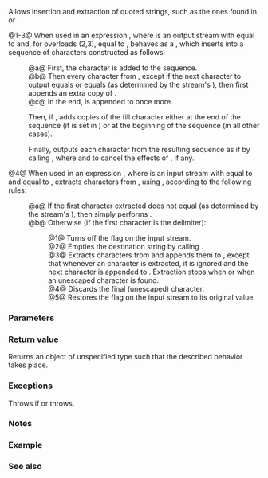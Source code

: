 {{cpp/title|quoted}}
{{cpp/io/manip/navbar}}
{{dcl begin}}
{{dcl header|iomanip}}
{{dcl item|since=c++14|num=1|1=
template&lt; class CharT &gt;
/*unspecified*/ quoted( const CharT* s,
                        CharT delim = CharT('"'), CharT escape = CharT('\\') );
}}
{{dcl item|since=c++14|num=2|1=
template&lt; class CharT, class Traits, class Allocator &gt;
/*unspecified*/ quoted( const std::basic_string&lt;CharT, Traits, Allocator&gt;&amp; s,
                        CharT delim = CharT('"'), CharT escape = CharT('\\') );
}}
{{dcl item|since=c++17|num=3|1=
template&lt; class CharT, class Traits&gt;
/*unspecified*/ quoted( std::basic_string_view&lt;CharT, Traits&gt; s,
                        CharT delim = CharT('"'), CharT escape = CharT('\\') );
}}
{{dcl item|since=c++14|num=4|1=
template&lt; class CharT, class Traits, class Allocator &gt;
/*unspecified*/ quoted( std::basic_string&lt;CharT, Traits, Allocator&gt;&amp; s,
                        CharT delim=CharT('"'), CharT escape=CharT('\\') );
}}
{{dcl end}}

Allows insertion and extraction of quoted strings, such as the ones found in {{enwiki|Comma-separated values|CSV}} or {{enwiki|XML}}.

@1-3@ When used in an expression {{c|out &lt;&lt; quoted(s, delim, escape)}}, where {{tt|out}} is an output stream with {{tt|char_type}} equal to {{tt|CharT}} and, for overloads (2,3), {{tt|traits_type}} equal to {{tt|Traits}}, behaves as a {{named req|FormattedOutputFunction}}, which inserts into {{c|out}} a sequence of characters {{tt|seq}} constructed as follows:
:@a@ First, the character {{c|delim}} is added to the sequence.
:@b@ Then every character from {{c|s}}, except if the next character to output equals {{c|delim}} or equals {{c|escape}} (as determined by the stream's {{c|traits_type::eq}}), then first appends an extra copy of {{c|escape}}.
:@c@ In the end, {{c|delim}} is appended to {{tt|seq}} once more.

:Then, if {{c|seq.size() &lt; out.width()}}, adds {{c|out.width()-seq.size()}} copies of the fill character {{c|out.fill()}} either at the end of the sequence (if {{c|ios_base::left}} is set in {{c|out.flags()}}) or at the beginning of the sequence (in all other cases).

:Finally, outputs each character from the resulting sequence as if by calling {{c|out.rdbuf()-&gt;sputn(seq, n)}}, where {{c|1=n=std::max(out.width(), seq.size())}} and {{c|out.width(0)}} to cancel the effects of {{lc|std::setw}}, if any.

@4@ When used in an expression {{c|in &gt;&gt; quoted(s, delim, escape)}}, where {{tt|in}} is an input stream with {{tt|char_type}} equal to {{tt|CharT}} and {{tt|traits_type}} equal to {{tt|Traits}}, extracts characters from {{c|in}}, using {{lc|std::basic_istream::operator&gt;&gt;}}, according to the following rules:
:@a@ If the first character extracted does not equal {{c|delim}} (as determined by the stream's {{tt|traits_type::eq}}), then simply performs {{c|in &gt;&gt; s}}.
:@b@ Otherwise (if the first character is the delimiter):
::@1@ Turns off the {{lc|skipws}} flag on the input stream.
::@2@ Empties the destination string by calling {{c|s.clear()}}.
::@3@ Extracts characters from {{tt|in}} and appends them to {{c|s}}, except that whenever an {{c|escape}} character is extracted, it is ignored and the next character is appended to {{c|s}}. Extraction stops when {{c|1= !in == true}} or when an unescaped {{c|delim}} character is found.
::@4@ Discards the final (unescaped) {{c|delim}} character.
::@5@ Restores the {{lc|skipws}} flag on the input stream to its original value.

===Parameters===
{{par begin}}
{{par|s|the string to insert or extract}}
{{par|delim|the character to use as the delimiter, defaults to {{c|"}}}}
{{par|escape|the character to use as the escape character, defaults to {{c|\}}}}
{{par end}}

===Return value===
Returns an object of unspecified type such that the described behavior takes place.

===Exceptions===
Throws {{lc|std::ios_base::failure}} if {{c|operator&gt;&gt;}} or {{c|operator&lt;&lt;}} throws.

===Notes===
{{feature test macro|__cpp_lib_quoted_string_io|std=C++14|value=201304L|{{tt|std::quoted}}}}

===Example===
{{example
|code=
#include &lt;iomanip&gt;
#include &lt;iostream&gt;
#include &lt;sstream&gt;

void default_delimiter()
{
    const std::string in = "std::quoted() quotes this string and embedded \"quotes\" too";
    std::stringstream ss;
    ss &lt;&lt; std::quoted(in);
    std::string out;
    ss &gt;&gt; std::quoted(out);

    std::cout &lt;&lt; "Default delimiter case:\n"
                 "read in     [" &lt;&lt; in &lt;&lt; "]\n"
                 "stored as   [" &lt;&lt; ss.str() &lt;&lt; "]\n"
                 "written out [" &lt;&lt; out &lt;&lt; "]\n\n";
}

void custom_delimiter()
{
    const char delim{'$'};
    const char escape{'%'};

    const std::string in = "std::quoted() quotes this string and embedded $quotes$ $too";
    std::stringstream ss;
    ss &lt;&lt; std::quoted(in, delim, escape);
    std::string out;
    ss &gt;&gt; std::quoted(out, delim, escape);

    std::cout &lt;&lt; "Custom delimiter case:\n"
                 "read in     [" &lt;&lt; in &lt;&lt; "]\n"
                 "stored as   [" &lt;&lt; ss.str() &lt;&lt; "]\n"
                 "written out [" &lt;&lt; out &lt;&lt; "]\n\n";
}

int main()
{
    default_delimiter();
    custom_delimiter();
}
|output=
Default delimiter case:
read in     [std::quoted() quotes this string and embedded "quotes" too]
stored as   ["std::quoted() quotes this string and embedded \"quotes\" too"]
written out [std::quoted() quotes this string and embedded "quotes" too]

Custom delimiter case:
read in     [std::quoted() quotes this string and embedded $quotes$ $too]
stored as   [$std::quoted() quotes this string and embedded %$quotes%$ %$too$]
written out [std::quoted() quotes this string and embedded $quotes$ $too]
}}

===See also===
{{dsc begin}}
{{dsc inc|cpp/utility/format/dsc format}}
{{dsc end}}

{{langlinks|de|es|fr|it|ja|pt|ru|zh}}